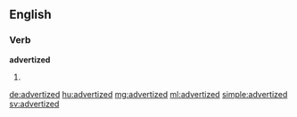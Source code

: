 ==English==

===Verb===
'''advertized'''

# {{past of|advertize}}

[[de:advertized]]
[[hu:advertized]]
[[mg:advertized]]
[[ml:advertized]]
[[simple:advertized]]
[[sv:advertized]]